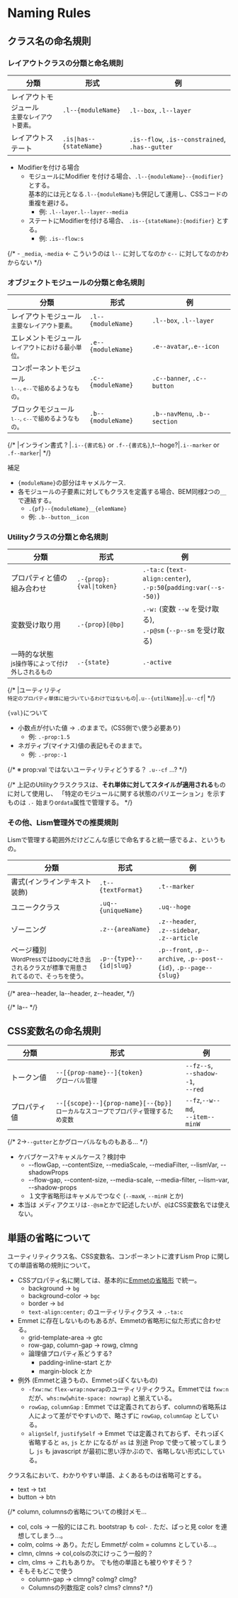 # Naming Rules

## クラス名の命名規則

### レイアウトクラスの分類と命名規則


|分類|形式|例|
|---|---|---|
|レイアウトモジュール<br /><small>主要なレイアウト要素。</small>|`.l--{moduleName}`|`.l--box`, `.l--layer`|
|レイアウトステート|`.is\|has--{stateName}`|`.is--flow`, `.is--constrained`, `.has--gutter`|


- Modifierを付ける場合
	- モジュールにModifier を付ける場合、`.l--{moduleName}--{modifier}` とする。  
	基本的には元となる`.l--{moduleName}`も併記して運用し、CSSコードの重複を避ける。
		- 例: `.l--layer.l--layer--media`
	- ステートにModifierを付ける場合、 `.is--{stateName}:{modifier}` とする。
		- 例: `.is--flow:s`

{/* - `_media`, `-media`  ← こういうのは `l--` に対してなのか `c--` に対してなのかわからない */}

### オブジェクトモジュールの分類と命名規則

|分類|形式|例|
|---|---|---|
|レイアウトモジュール<br /><small>主要なレイアウト要素。</small>|`.l--{moduleName}`|`.l--box`, `.l--layer`|
|エレメントモジュール<br /><small>レイアウトにおける最小単位。</small>|`.e--{moduleName}`|`.e--avatar`,`.e--icon`|
|コンポーネントモジュール<br /><small>`l--`, `e--`で組めるようなもの。</small>|`.c--{moduleName}`|`.c--banner`, `.c--button`|
|ブロックモジュール<br /><small>`l--`, `c--`で組めるようなもの。</small>|`.b--{moduleName}`|`.b--navMenu`, `.b--section`|

{/* |インライン書式 ? |`.i--{書式名}` or `.f--{書式名}`,t--hoge?|`.i--marker` or `.f--marker`| */}

補足

- `{moduleName}`の部分はキャメルケース.
- 各モジュールの子要素に対してもクラスを定義する場合、BEM同様2つの`__`で連結する。
	- `.{pf}--{moduleName}__{elemName}`
	- 例: `.b--button__icon`


### Utilityクラスの分類と命名規則

|分類|形式|例|
|---|---|---|
|プロパティと値の組み合わせ|`.-{prop}:{val\|token}`|`.-ta:c` (`text-align:center`), <br /> `.-p:50`(`padding:var(--s--50)`)|
|変数受け取り用|`.-{prop}[@bp]`|`.-w:` (変数 `--w` を受け取る), <br />`.-p@sm` (`--p--sm` を受け取る)|
|一時的な状態<br /><small>js操作等によって付け外しされるもの</small>|`.-{state}`|`.-active`|

{/* |ユーティリティ<br /><small>特定のプロパティ単体に紐づいているわけではないもの</small>|`.u--{utilName}`|`.u--cf`| */}

`{val}`について

- 小数点が付いた値 → `.`のままで。(CSS側で`\`使う必要あり)
	- 例: `.-prop:1.5`
- ネガティブ(マイナス)値の表記もそのままで。
	- 例: `.-prop:-1`

{/* ※ prop:val ではないユーティリティどうする？ `.u--cf` ...? */}


{/* <Alert preset='point'>
上記のUtilityクラスクラスは、**それ単体に対してスタイルが適用される**ものに対して使用し、
「特定のモジュールに関する状態のバリエーション」を示すものは `.-` 始まりor`data`属性で管理する。
</Alert> */}



### その他、Lism管理外での推奨規則

Lismで管理する範囲外だけどこんな感じで命名すると統一感でるよ、というもの。

|分類|形式|例|
|---|---|---|
|書式(インラインテキスト装飾)|`.t--{textFormat}`|`.t--marker`|
|ユニーククラス|`.uq--{uniqueName}`|`.uq--hoge`|E
|ゾーニング|`.z--{areaName}`|`.z--header`,<br />`.z--sidebar`,<br />`.z--article`|
|ページ種別<br /><small>WordPressではbodyに吐き出されるクラスが標準で用意されてるので、そっちを使う。</small>|`.p--{type}--{id\|slug}`|`.p--front`, `.p--archive`, `.p--post--{id}`, `.p--page--{slug}`|

{/* area--header, la--header, z--header, */}

{/* la-- */}

## CSS変数名の命名規則

|分類|形式|例|
|---|---|---|
|トークン値|`--[{prop-name}--]{token}`<br/><small>グローバル管理</small>|`--fz--s`,<br />`--shadow--1`,<br />`--red`|
|プロパティ値|`--[{scope}--]{prop-name}[--{bp}]`<br/><small>ローカルなスコープでプロパティ管理するため変数</small>|`--fz`,`--w--md`,<br />`--item--minW`|


{/* 2→`--gutter`とかグローバルなものもある... */}


- ケバブケース?キャメルケース？<MemoBadge>検討中</MemoBadge>
	- --flowGap, --contentSize, --mediaScale, --mediaFilter, --lismVar, --shadowProps
	- --flow-gap, --content-size, --media-scale, --media-filter, --lism-var, --shadow-props
	- １文字省略形はキャメルでつなぐ (`--maxW`, `--minH` とか)
- 本当は メディアクエリは`--@sm`とかで記述したいが、`@`はCSS変数名では使えない。


## 単語の省略について

ユーティリティクラス名、CSS変数名、コンポーネントに渡すLism Prop に関しての単語省略の規則について。

- CSSプロパティ名に関しては、基本的に[Emmetの省略形](https://docs.emmet.io/cheat-sheet/) で統一。
	- background → `bg`
	- background-color → `bgc`
	- border → `bd`
	- `text-align:center;` のユーティリティクラス → `.-ta:c`
- Emmet に存在しないものもあるが、Emmetの省略形に似た形式に合わせる。
	- grid-template-area → gtc
	- row-gap, column-gap → rowg, clmng
	- 論理値プロパティ系どうする?
		- padding-inline-start とか
		- margin-block とか
- 例外 (Emmetと違うもの、Emmetっぽくないもの)
	- `-fxw:nw`: `flex-wrap:nowrap`のユーティリティクラス。Emmetでは `fxw:n`だが、`whs:nw`(`white-space: nowrap`) と揃えている。
	- `rowGap`, `columnGap` : Emmet では定義されておらず、columnの省略系は人によって差がでやすいので、略さずに `rowGap`, `columnGap` としている。
	- `alignSelf`, `justifySelf` → Emmet では定義されておらず、それっぽく省略すると `as`, `js` とか になるが `as` は 別途 Prop で使って被ってしまうし `js` も javascript が最初に思い浮かぶので、省略しない形式にしている。


クラス名において、わかりやすい単語、よくあるものは省略可とする。

- text → txt
- button → btn

{/* <Box d="n">
column, columnsの省略についての検討メモ...
- col, cols → 一般的にはこれ. bootstrap も col- . ただ、ぱっと見 color を連想してしまう...。
- colm, colms → あり。ただし Emmetが colm = columns としている...。
- clmn, clmns → col,colsの次にけっこう一般的？
- clm, clms → これもありか。 でも他の単語とも被りやすそう？
- そもそもどこで使う
	- column-gap → clmng? colmg? clmg?
	- Columnsの列数指定 cols? clms? clmns?
</Box> */}
